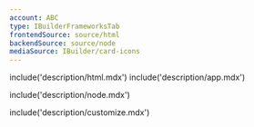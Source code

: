 ```yaml
---
account: ABC
type: IBuilderFrameworksTab
frontendSource: source/html
backendSource: source/node
mediaSource: IBuilder/card-icons
---
```


<IBuilderStep name="Step 1: Build the payment form (client side)" />

include('description/html.mdx')
include('description/app.mdx')

<IBuilderStep name="Step 2: Set up the server (server side)" />

include('description/node.mdx')

<IBuilderStep name="Step 3: Optional: Customize Frames" />

include('description/customize.mdx')

<IBuilderCodePreview type="html" indexFile="payment-form.html" width="340" height="300" />
